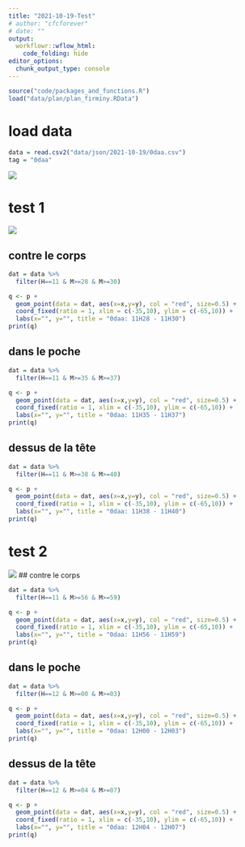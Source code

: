 ```yaml
---
title: "2021-10-19-Test"
# author: "cfcforever"
# date: ""
output: 
  workflowr::wflow_html:
    code_folding: hide
editor_options:
  chunk_output_type: console
---
```


```r
source("code/packages_and_functions.R")
load("data/plan/plan_firminy.RData")
```


# load data
```r
data = read.csv2("data/json/2021-10-19/0daa.csv")
tag = "0daa"
```

![](/Users/shengchen/Documents/R/Test/data/json/2021-10-19/Wire 2021-10-19 at 11-48-06.jpg)


# test 1
![](/Users/shengchen/Documents/R/Test/data/json/2021-10-19/Wire 2021-10-19 at 17_34.png)

## contre le corps
```r
dat = data %>%
  filter(H==11 & M>=28 & M>=30)

q <- p + 
  geom_point(data = dat, aes(x=x,y=y), col = "red", size=0.5) +
  coord_fixed(ratio = 1, xlim = c(-35,10), ylim = c(-65,10)) + 
  labs(x="", y="", title = "0daa: 11H28 - 11H30")
print(q)
```

## dans le poche
```r
dat = data %>%
  filter(H==11 & M>=35 & M>=37)

q <- p + 
  geom_point(data = dat, aes(x=x,y=y), col = "red", size=0.5) +
  coord_fixed(ratio = 1, xlim = c(-35,10), ylim = c(-65,10)) + 
  labs(x="", y="", title = "0daa: 11H35 - 11H37")
print(q)
```

## dessus de la tête
```r
dat = data %>%
  filter(H==11 & M>=38 & M>=40)

q <- p + 
  geom_point(data = dat, aes(x=x,y=y), col = "red", size=0.5) +
  coord_fixed(ratio = 1, xlim = c(-35,10), ylim = c(-65,10)) + 
  labs(x="", y="", title = "0daa: 11H38 - 11H40")
print(q)
```



# test 2
![](/Users/shengchen/Documents/R/Test/data/json/2021-10-19/Wire 2021-10-19 at 18_03.png)
## contre le corps
```r
dat = data %>%
  filter(H==11 & M>=56 & M>=59)

q <- p + 
  geom_point(data = dat, aes(x=x,y=y), col = "red", size=0.5) +
  coord_fixed(ratio = 1, xlim = c(-35,10), ylim = c(-65,10)) + 
  labs(x="", y="", title = "0daa: 11H56 - 11H59")
print(q)
```

## dans le poche
```r
dat = data %>%
  filter(H==12 & M>=00 & M>=03)

q <- p + 
  geom_point(data = dat, aes(x=x,y=y), col = "red", size=0.5) +
  coord_fixed(ratio = 1, xlim = c(-35,10), ylim = c(-65,10)) + 
  labs(x="", y="", title = "0daa: 12H00 - 12H03")
print(q)
```

## dessus de la tête
```r
dat = data %>%
  filter(H==12 & M>=04 & M>=07)

q <- p + 
  geom_point(data = dat, aes(x=x,y=y), col = "red", size=0.5) +
  coord_fixed(ratio = 1, xlim = c(-35,10), ylim = c(-65,10)) + 
  labs(x="", y="", title = "0daa: 12H04 - 12H07")
print(q)
```

